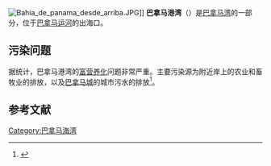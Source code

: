[[File:Bahia_de_panama_desde_arriba.JPG|thumb]]]]
{{Coord|8.8333333|N|79.25|W|display=title}}
'''巴拿马港湾'''（{{lang-en|Panama Bay}}）是[[巴拿马湾|巴拿马湾]]的一部分，位于[[巴拿马运河|巴拿马运河]]的出海口。

== 污染问题 ==
据{{le|世界资源研究所|World Resources Institute}}统计，巴拿马港湾的[[富营养化|富营养化]]问题非常严重。主要污染源为附近岸上的农业和畜牧业的排放，以及[[巴拿马城|巴拿马城]]的城市污水的排放<ref name="World Resources Institute1">{{cite web|title=Interactive Map of Eutrophication & Hypoxia|url=http://www.wri.org/our-work/project/eutrophication-and-hypoxia/interactive-map-eutrophication-hypoxia|publisher=World Resources Institute|accessdate=16 April 2014|location=Washington D.C.|archive-date=2014-04-16|archive-url=https://web.archive.org/web/20140416181521/http://www.wri.org/our-work/project/eutrophication-and-hypoxia/interactive-map-eutrophication-hypoxia|dead-url=no}}</ref>。
==参考文献==
{{Reflist}}   

{{Panama-geo-stub}}
[[Category:巴拿马海湾|Category:巴拿马海湾]]